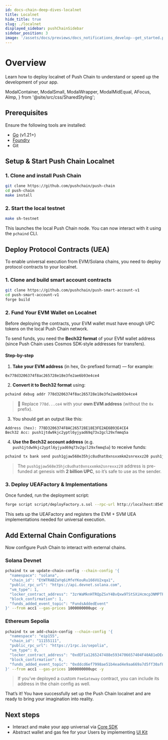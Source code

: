 ```yaml
---
id: docs-chain-deep-dives-localnet
title: Localnet
hide_title: true
slug: ./localnet
displayed_sidebar: pushChainSidebar
sidebar_position: 3
image: '/assets/docs/previews/docs_notifications_develop--get_started.png'
---
```


# Overview

Learn how to deploy localnet of Push Chain to understand or speed up the development of your app.

<head>
  <title>{`Localnet | Setup | Push Chain Docs`}</title>
</head>

  ModalContainer,
  ModalSmall,
  ModalWrapper,
  ModalMidEqual,
  AFocus,
  AImp,
} from '@site/src/css/SharedStyling';

## Prerequisites

Ensure the following tools are installed:

- [Go](https://go.dev/doc/install) (v1.21+)
- [Foundry](https://book.getfoundry.sh/getting-started/installation)
- Git

## Setup & Start Push Chain Localnet

### 1. Clone and install Push Chain

```bash
git clone https://github.com/pushchain/push-chain
cd push-chain
make install
```

### 2. Start the local testnet

```bash
make sh-testnet
```

This launches the local Push Chain node. You can now interact with it using the `pchaind` CLI.

## Deploy Protocol Contracts (UEA)

To enable universal execution from EVM/Solana chains, you need to deploy protocol contracts to your localnet.

### 1. Clone and build smart account contracts

```bash
git clone https://github.com/pushchain/push-smart-account-v1
cd push-smart-account-v1
forge build
```

### 2. Fund Your EVM Wallet on Localnet

Before deploying the contracts, your EVM wallet must have enough UPC tokens on the local Push Chain network.

To send funds, you need the **Bech32 format** of your EVM wallet address (since Push Chain uses Cosmos SDK-style addresses for transfers).

#### Step-by-step

1. **Take your EVM address** (in hex, 0x-prefixed format) — for example:

```
0x778d3206374f8ac265728e18e3fe2ae6b93e4ce4
```

2. **Convert it to Bech32 format** using:

```bash
pchaind debug addr 778d3206374f8ac265728e18e3fe2ae6b93e4ce4
```

> 🔁 Replace `778d...ce4` with your **own EVM address** (without the `0x` prefix).

3. You should get an output like this:

```
Address (hex): 778D3206374F8AC265728E18E3FE2AE6B93E4CE4
Bech32 Acc: push1jtdw9kjc2yptl6yjyad69q73v2gcl29xfmmq5a
```

4. **Use the Bech32 account address** (e.g. `push1jtdw9kjc2yptl6yjyad69q73v2gcl29xfmmq5a`) to receive funds:

```bash
pchaind tx bank send push1gjaw568e35hjc8udhat0xnsxxmkm2snrexxz20 push1jtdw9kjc2yptl6yjyad69q73v2gcl29xfmmq5a 100000000000000000000000upc --gas-prices 1000000000upc -y
```

> The `push1gjaw568e35hjc8udhat0xnsxxmkm2snrexxz20` address is pre-funded at genesis with **2 billion UPC**, so it’s safe to use as the sender.

### 3. Deploy UEAFactory & Implementations

Once funded, run the deployment script:

```bash
forge script script/deployFactory.s.sol --rpc-url http://localhost:8545 --broadcast --private-key <YOUR_LOCAL_PRIVATE_KEY>
```

This sets up the UEAFactory and registers the EVM + SVM UEA implementations needed for universal execution.

## Add External Chain Configurations

Now configure Push Chain to interact with external chains.

### Solana Devnet

```bash
pchaind tx ue update-chain-config --chain-config '{
  "namespace": "solana",
  "chain_id": "EtWTRABZaYq6iMfeYKouRu166VU2xqa1",
  "public_rpc_url": "https://api.devnet.solana.com",
  "vm_type": 1,
  "locker_contract_address": "3zrWaMknHTRQpZSxY4BvQxw9TStSXiHcmcp3NMPTFkke",
  "block_confirmation": 1,
  "funds_added_event_topic": "FundsAddedEvent"
}' --from acc1 --gas-prices 1000000000upc -y
```

### Ethereum Sepolia

```bash
pchaind tx ue add-chain-config --chain-config '{
  "namespace": "eip155",
  "chain_id": "11155111",
  "public_rpc_url": "https://1rpc.io/sepolia",
  "vm_type": 0,
  "locker_contract_address": "0xdEF1a1265247488e5934706657404F40A81eDEe4",
  "block_confirmation": 6,
  "funds_added_event_topic": "0xddcd6ef7998ae51b4ead4e9aa669a7d5ff30af88eddaa5062c91b08153da07c0"
}' --from acc1 --gas-prices 1000000000upc -y
```

> If you’ve deployed a custom `FeeGateway` contract, you can include its address in the chain config as well.

That’s it!
You have successfully set up the Push Chain localnet and are ready to bring your imagination into reality.

## Next steps

- Interact and make your app universal via [Core SDK](/docs/chain/build/)
- Abstract wallet and gas fee for your Users by implementing [UI Kit](/docs/chain/ui-kit/)
